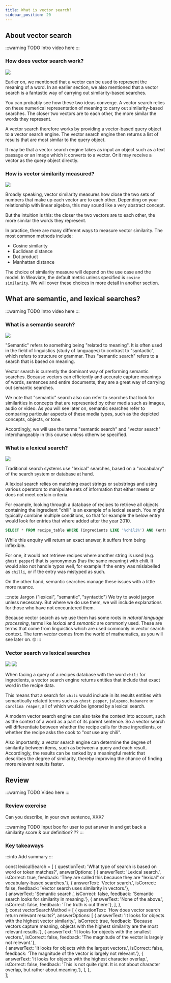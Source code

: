 ```yaml
---
title: What is vector search?
sidebar_position: 20
---
```


## About vector search

:::warning TODO
Intro video here
:::

### How does vector search work?

![](../../tmp_images/person_holding_a_magnifying_glass_in_front_of_a_big_pile_of_numbers_1.jpg)

Earlier on, we mentioned that a vector can be used to represent the meaning of a word. In an earlier section, we also mentioned that a vector search is a fantastic way of carrying out similarity-based searches. 

You can probably see how these two ideas converge. A vector search relies on these numerical representation of meaning to carry out similarity-based searches. The closer two vectors are to each other, the more similar the words they represent.

A vector search therefore works by providing a vector-based query object to a vector search engine. The vector search engine then returns a list of results that are most similar to the query object.

It may be that a vector search engine takes as input an object such as a text passage or an image which it converts to a vector. Or it may receive a vector as the query object directly. 

### How is vector similarity measured?

![](../../tmp_images/scale_of_justice_with_words_on_either_side_0.jpg)

Broadly speaking, vector similarity measures how close the two sets of numbers that make up each vector are to each other. Depending on your relationship with linear algebra, this may sound like a very abstract concept. 

But the intuition is this: the closer the two vectors are to each other, the more similar the words they represent.

In practice, there are many different ways to measure vector similarity. The most common methods include: 
- Cosine similarity
- Euclidean distance
- Dot product
- Manhattan distance

The choice of similarity measure will depend on the use case and the model. In Weaviate, the default metric unless specified is `cosine similarity`. We will cover these choices in more detail in another section.

## What are semantic, and lexical searches?

:::warning TODO
Intro video here
:::

### What is a semantic search?

![](../../tmp_images/confused_people_looking_at_two_similar_piles_of_documents__1.jpg)

"Semantic" refers to something being "related to meaning". It is often used in the field of linguistics (study of languages) to contrast to "syntactic", which refers to structure or grammar. Thus "semantic search" refers to a search that is based on meaning.

Vector search is currently the dominant way of performing semantic searches. Because vectors can efficiently and accurate capture meanings of words, sentences and entire documents, they are a great way of carrying out semantic searches. 

We note that "semantic" search also can refer to searches that look for similarities in concepts that are represented by other media such as images, audio or video. As you will see later on, semantic searches refer to comparing particular aspects of these media types, such as the depicted concepts, objects, or tone.

Accordingly, we will use the terms "semantic search" and "vector search" interchangeably in this course unless otherwise specified.

### What is a lexical search?

![](../../tmp_images/person_holding_a_magnifying_glass_in_front_of_a_big_pile_of_words_1.jpg)

Traditional search systems use "lexical" searches, based on a "vocabulary" of the search system or database at hand.

A lexical search relies on matching exact strings or substrings and using various operators to manipulate sets of information that either meets or does not meet certain criteria. 

For example, looking through a database of recipes to retrieve all objects containing the ingredient "chili" is an example of a lexical search. You might typically combine multiple conditions, so that for example the below entry would look for entries that where added after the year 2010.

```sql
SELECT * FROM recipe_table WHERE (ingredients LIKE '%chili%') AND (entry_year > 2010)
```

While this enquiry will return an exact answer, it suffers from being  inflexible. 

For one, it would not retrieve recipes where another string is used (e.g. `ghost pepper`) that is synonymous (has the same meaning) with chili. It would also not handle typos well, for example if the entry was mislabelled as `chilli`, or if the entry was mistyped as such. 

On the other hand, semantic searches manage these issues with a little more nuance.

:::note Jargon ("lexical", "semantic", "syntactic")
We try to avoid jargon unless necessary. But where we do use them, we will include explanations for those who have not encountered them.

Because vector search as we use them has some roots in *natural language processing*, terms like *lexical* and *semantic* are commonly used. These are terms that come from linguistics which are used commonly in vector search context. The term *vector* comes from the world of mathematics, as you will see later on. 🤓
:::

### Vector search vs lexical searches

![](../../tmp_images/person_holding_a_magnifying_glass_in_front_of_a_big_pile_of_numbers_1.jpg)
![](../../tmp_images/person_holding_a_magnifying_glass_in_front_of_a_big_pile_of_words_1.jpg)

When facing a query of a recipes database with the word `chili` for ingredients, a vector search engine returns entities that include that exact word in the recipe data. 

This means that a search for `chili` would include in its results entities with semantically related terms such as `ghost pepper`, `jalapeno`, `habanero` or `carolina reaper`, all of which would be ignored by a lexical search.

A modern vector search engine can also take the context into account, such as the context of a word as a part of its parent sentence. So a vector search will differentiate between whether the recipe calls for these ingredients, or whether the recipe asks the cook to "*not* use any chili". 

Also importantly, a vector search engine can determine the degree of similarity between items, such as between a query and each result. Accordingly, the results can be ranked by a meaningful metric that describes the degree of similarity, thereby improving the chance of finding more relevant results faster.

<Quiz questions={lexicalSearch} />

<Quiz questions={vectorSearchMethod} />

## Review

:::warning TODO
Video here
:::

### Review exercise

Can you describe, in your own sentence, XXX?

:::warning TODO
Input box for user to put answer in and get back a similarity score & our definition?
??
:::

### Key takeaways

:::info
Add summary
:::

const lexicalSearch = [
  {
    questionText: 'What type of search is based on word or token matches?',
    answerOptions: [
      { answerText: 'Lexical search.', isCorrect: true, feedback: 'They are called this because they are "lexical" or vocabulary-based searches.'},
      { answerText: 'Vector search.', isCorrect: false, feedback: 'Vector search uses similarity in vectors.'},   
      { answerText: 'Semantic search.', isCorrect: false, feedback: 'Semantic search looks for similarity in meaning.'},
      { answerText: 'None of the above.', isCorrect: false, feedback: 'The truth is out there.'},
    ],
  },     
];
const vectorSearchMethod = [
  {
    questionText: 'How does vector search return relevant results?',
    answerOptions: [
      { answerText: 'It looks for objects with the highest vector similarity.', isCorrect: true, feedback: 'Because vectors capture meaning, objects with the highest similarity are the most relevant results.'},
      { answerText: 'It looks for objects with the smallest vectors.', isCorrect: false, feedback: 'The magnitude of the vector is largely not relevant.'},   
      { answerText: 'It looks for objects with the largest vectors.', isCorrect: false, feedback: 'The magnitude of the vector is largely not relevant.'},
      { answerText: 'It looks for objects with the highest character overlap.', isCorrect: false, feedback: 'This is not quite right. It is not about character overlap, but rather about meaning.'},
    ],
  },     
];
